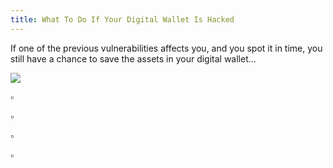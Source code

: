 ```yaml
---
title: What To Do If Your Digital Wallet Is Hacked
---
```


If one of the previous vulnerabilities affects you, and you spot it in time, you still have a chance to save the assets in your digital wallet...

![](/assets/10.jpg)

<Nutshell children="Revoke Allowances" glossaryEntry="content/glossary/CH2-Revoke-Allowances.mdx" />

<Nutshell children="Update Credentials" glossaryEntry="content/glossary/CH2-Update-Credentials.mdx" />

<Nutshell children="Transfer NFTs" glossaryEntry="content/glossary/CH2-Transfer-NFTs.mdx" />

<Nutshell children="Damage Control" glossaryEntry="content/glossary/CH2-Damage-Control.mdx" />



▫ <Nutshell children="Revoke Allowances" glossaryEntry="content/glossary/CH2-Revoke-Allowances.mdx" />&#x20;

▫ <Nutshell children="Update Credentials" glossaryEntry="content/glossary/CH2-Update-Credentials.mdx" />&#x20;

▫ <Nutshell children="Transfer NFTs" glossaryEntry="content/glossary/CH2-Transfer-NFTs.mdx" />&#x20;

▫ <Nutshell children="Damage Control" glossaryEntry="content/glossary/CH2-Damage-Control.mdx" />&#x20;
